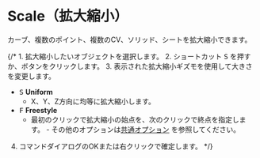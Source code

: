 

# Scale（拡大縮小）

<Reference shortcut="S" command="Scale" button="コマンドバー左" />

カーブ、複数のポイント、複数のCV、ソリッド、シートを拡大縮小できます。

{/* 1. 拡大縮小したいオブジェクトを選択します。
2. ショートカット <kbd>S</kbd> を押すか、ボタンをクリックします。
3. 表示された拡大縮小ギズモを使用して大きさを変更します。 
   - <kbd>S</kbd> **Uniform**
      - X、Y、Z方向に均等に拡大縮小します。
   - <kbd>F</kbd> **Freestyle**
      - 最初のクリックで拡大縮小の始点を、次のクリックで終点を指定します。
    - その他のオプションは[共通オプション](common-options) を参照してください。
4. コマンドダイアログのOKまたは右クリックで確定します。
 */}